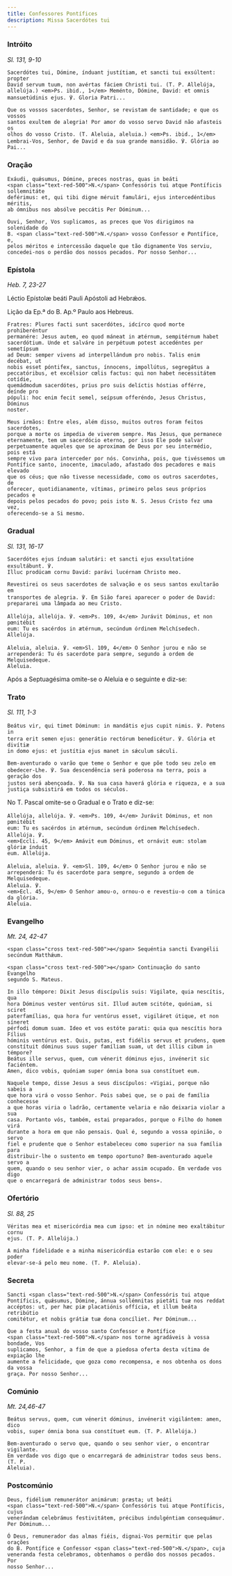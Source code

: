 ```yaml
---
title: Confessores Pontífices
description: Missa Sacerdótes tui
---
```


### Intróito

<em>Sl. 131, 9-10</em>

<div class="side-by-side not-content">

    Sacerdótes tui, Dómine, índuant justítiam, et sancti tui exsúltent: propter
    David servum tuum, non avértas fáciem Christi tui. (T. P. Allelúja,
    allelúja.) <em>Ps. ibid., 1</em> Meménto, Dómine, David: et omnis
    mansuetúdinis ejus. ℣. Gloria Patri...

    Que os vossos sacerdotes, Senhor, se revistam de santidade; e que os vossos
    santos exultem de alegria! Por amor do vosso servo David não afasteis os
    olhos do vosso Cristo. (T. Aleluia, aleluia.) <em>Ps. ibid., 1</em>
    Lembrai-Vos, Senhor, de David e da sua grande mansidão. ℣. Glória ao Pai...

</div>

### Oração

<div class="side-by-side not-content">

    Exáudi, quǽsumus, Dómine, preces nostras, quas in beáti
    <span class="text-red-500">N.</span> Confessóris tui atque Pontíficis sollemnitáte
    deférimus: et, qui tibi digne méruit famulári, ejus intercedéntibus méritis,
    ab ómnibus nos absólve peccátis Per Dóminum...

    Ouvi, Senhor, Vos suplicamos, as preces que Vos dirigimos na solenidade do
    B. <span class="text-red-500">N.</span> vosso Confessor e Pontífice, e,
    pelos méritos e intercessão daquele que tão dignamente Vos serviu,
    concedei-nos o perdão dos nossos pecados. Por nosso Senhor...

</div>

### Epístola

<em>Heb. 7, 23-27</em>

<div class="side-by-side not-content">

Léctio Epístolæ beáti Pauli Apóstoli ad Hebrǽos.

Lição da Ep.ª do B. Ap.º Paulo aos Hebreus.

    Fratres: Plures facti sunt sacerdótes, idcírco quod morte prohiberéntur
    permanére: Jesus autem, eo quod máneat in ætérnum, sempitérnum habet
    sacerdótium. Unde et salváre in perpétuum potest accedéntes per semetípsum
    ad Deum: semper vivens ad interpellándum pro nobis. Talis enim decébat, ut
    nobis esset póntifex, sanctus, ínnocens, impollútus, segregátus a
    peccatóribus, et excélsior cœlis factus: qui non habet necessitátem cotídie,
    quemádmodum sacerdótes, prius pro suis delíctis hóstias offérre, deínde pro
    pópuli: hoc enim fecit semel, seípsum offeréndo, Jesus Christus, Dóminus
    noster.

    Meus irmãos: Entre eles, além disso, muitos outros foram feitos sacerdotes,
    porque a morte os impedia de viverem sempre. Mas Jesus, que permanece
    eternamente, tem um sacerdócio eterno, por isso Ele pode salvar
    perpetuamente aqueles que se aproximam de Deus por seu intermédio, pois está
    sempre vivo para interceder por nós. Convinha, pois, que tivéssemos um
    Pontífice santo, inocente, imaculado, afastado dos pecadores e mais elevado
    que os céus; que não tivesse necessidade, como os outros sacerdotes, de
    oferecer, quotidianamente, vítimas, primeiro pelos seus próprios pecados e
    depois pelos pecados do povo; pois isto N. S. Jesus Cristo fez uma vez,
    oferecendo-se a Si mesmo.

</div>

### Gradual

<em>Sl. 131, 16-17</em>

<div class="side-by-side not-content">

    Sacerdótes ejus índuam salutári: et sancti ejus exsultatióne exsultábunt. ℣.
    Illuc prodúcam cornu David: parávi lucérnam Christo meo.

    Revestirei os seus sacerdotes de salvação e os seus santos exultarão em
    transportes de alegria. ℣. Em Sião farei aparecer o poder de David:
    prepararei uma lâmpada ao meu Cristo.

    Allelúja, allelúja. ℣. <em>Ps. 109, 4</em> Jurávit Dóminus, et non pœnitébit
    eum: Tu es sacérdos in ætérnum, secúndum órdinem Melchísedech. Allelúja.

    Aleluia, aleluia. ℣. <em>Sl. 109, 4</em> O Senhor jurou e não se
    arrependerá: Tu és sacerdote para sempre, segundo a ordem de Melquisedeque.
    Aleluia.

</div>

<aside>Após a Septuagésima omite-se o Aleluia e o seguinte e diz-se:</aside>

### Trato

<em>Sl. 111, 1-3</em>

<div class="side-by-side not-content">

    Beátus vir, qui timet Dóminum: in mandátis ejus cupit nimis. ℣. Potens in
    terra erit semen ejus: generátio rectórum benedicétur. ℣. Glória et divítiæ
    in domo ejus: et justítia ejus manet in sǽculum sǽculi.

    Bem-aventurado o varão que teme o Senhor e que põe todo seu zelo em
    obedecer-Lhe. ℣. Sua descendência será poderosa na terra, pois a geração dos
    justos será abençoada. ℣. Na sua casa haverá glória e riqueza, e a sua
    justiça subsistirá em todos os séculos.

</div>

<aside>No T. Pascal omite-se o Gradual e o Trato e diz-se:</aside>

<div class="side-by-side not-content">

    Allelúja, allelúja. ℣. <em>Ps. 109, 4</em> Jurávit Dóminus, et non pœnitébit
    eum: Tu es sacérdos in ætérnum, secúndum órdinem Melchísedech. Allelúja. ℣.
    <em>Eccli. 45, 9</em> Amávit eum Dóminus, et ornávit eum: stolam glóriæ índuit
    eum. Allelúja.

    Aleluia, aleluia. ℣. <em>Sl. 109, 4</em> O Senhor jurou e não se
    arrependerá: Tu és sacerdote para sempre, segundo a ordem de Melquisedeque.
    Aleluia. ℣.
    <em>Ecl. 45, 9</em> O Senhor amou-o, ornou-o e revestiu-o com a túnica da glória.
    Aleluia.

</div>

### Evangelho

<em>Mt. 24, 42-47</em>

<div class="side-by-side not-content">

    <span class="cross text-red-500">✠</span> Sequéntia sancti Evangélii
    secúndum Matthǽum.

    <span class="cross text-red-500">✠</span> Continuação do santo Evangelho
    segundo S. Mateus.

    In illo témpore: Dixit Jesus discípulis suis: Vigilate, quia nescítis, qua
    hora Dóminus vester ventúrus sit. Illud autem scitóte, quóniam, si sciret
    paterfamílias, qua hora fur ventúrus esset, vigiláret útique, et non síneret
    pérfodi domum suam. Ideo et vos estóte parati: quia qua nescítis hora Fílius
    hóminis ventúrus est. Quis, putas, est fidélis servus et prudens, quem
    constítuit dóminus suus super famíliam suam, ut det illis cibum in témpore?
    Beátus ille servus, quem, cum vénerit dóminus ejus, invénerit sic faciéntem.
    Amen, dico vobis, quóniam super ómnia bona sua constítuet eum.

    Naquele tempo, disse Jesus a seus discípulos: «Vigiai, porque não sabeis a
    que hora virá o vosso Senhor. Pois sabei que, se o pai de família conhecesse
    a que horas viria o ladrão, certamente velaria e não deixaria violar a sua
    casa. Portanto vós, também, estai preparados, porque o Filho do homem virá
    durante a hora em que não pensais. Qual é, segundo a vossa opinião, o servo
    fiel e prudente que o Senhor estabeleceu como superior na sua família para
    distribuir-lhe o sustento em tempo oportuno? Bem-aventurado aquele servo a
    quem, quando o seu senhor vier, o achar assim ocupado. Em verdade vos digo
    que o encarregará de administrar todos seus bens».

</div>

### Ofertório

<em>Sl. 88, 25</em>

<div class="side-by-side not-content">

    Véritas mea et misericórdia mea cum ipso: et in nómine meo exaltábitur cornu
    ejus. (T. P. Allelúja.)

    A minha fidelidade e a minha misericórdia estarão com ele: e o seu poder
    elevar-se-á pelo meu nome. (T. P. Aleluia).

</div>

### Secreta

<div class="side-by-side not-content">

    Sancti <span class="text-red-500">N.</span> Confessóris tui atque
    Pontíficis, quǽsumus, Dómine, ánnua sollémnitas pietáti tuæ nos reddat
    accéptos: ut, per hæc piæ placatiónis offícia, et illum beáta retribútio
    comitétur, et nobis grátiæ tuæ dona concíliet. Per Dóminum...

    Que a festa anual do vosso santo Confessor e Pontífice
    <span class="text-red-500">N.</span> nos torne agradáveis à vossa bondade, Vos
    suplicamos, Senhor, a fim de que a piedosa oferta desta vítima de expiação lhe
    aumente a felicidade, que goza como recompensa, e nos obtenha os dons da vossa
    graça. Por nosso Senhor...

</div>

### Comúnio

<em>Mt. 24,46-47</em>

<div class="side-by-side not-content">

    Beátus servus, quem, cum vénerit dóminus, invénerit vigilántem: amen, dico
    vobis, super ómnia bona sua constítuet eum. (T. P. Allelúja.)

    Bem-aventurado o servo que, quando o seu senhor vier, o encontrar vigilante.
    Em verdade vos digo que o encarregará de administrar todos seus bens. (T. P.
    Aleluia).

</div>

### Postcomúnio

<div class="side-by-side not-content">

    Deus, fidélium remunerátor animárum: præsta; ut beáti
    <span class="text-red-500">N.</span> Confessóris tui atque Pontíficis, cujus
    venerándam celebrámus festivitátem, précibus indulgéntiam consequámur. Per Dóminum...

    Ó Deus, remunerador das almas fiéis, dignai-Vos permitir que pelas orações
    do B. Pontífice e Confessor <span class="text-red-500">N.</span>, cuja
    veneranda festa celebramos, obtenhamos o perdão dos nossos pecados. Por
    nosso Senhor...

</div>
